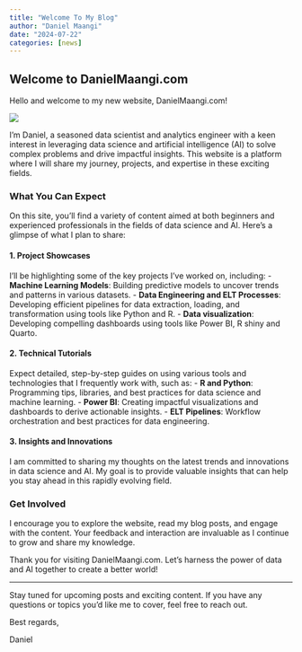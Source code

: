 ```yaml
---
title: "Welcome To My Blog"
author: "Daniel Maangi"
date: "2024-07-22"
categories: [news]
---
```


## Welcome to DanielMaangi.com

Hello and welcome to my new website, DanielMaangi.com!

![](thumbnail.jpg)

I'm Daniel, a seasoned data scientist and analytics engineer with a keen interest in leveraging data science and artificial intelligence (AI) to solve complex problems and drive impactful insights. This website is a platform where I will share my journey, projects, and expertise in these exciting fields.

### What You Can Expect

On this site, you’ll find a variety of content aimed at both beginners and experienced professionals in the fields of data science and AI. Here's a glimpse of what I plan to share:

#### 1. **Project Showcases**

I'll be highlighting some of the key projects I've worked on, including: - **Machine Learning Models**: Building predictive models to uncover trends and patterns in various datasets. - **Data Engineering and ELT Processes**: Developing efficient pipelines for data extraction, loading, and transformation using tools like Python and R. - **Data visualization**: Developing compelling dashboards using tools like Power BI, R shiny and Quarto.

#### 2. **Technical Tutorials**

Expect detailed, step-by-step guides on using various tools and technologies that I frequently work with, such as: - **R and Python**: Programming tips, libraries, and best practices for data science and machine learning. - **Power BI**: Creating impactful visualizations and dashboards to derive actionable insights. - **ELT Pipelines**: Workflow orchestration and best practices for data engineering.

#### 3. **Insights and Innovations**

I am committed to sharing my thoughts on the latest trends and innovations in data science and AI. My goal is to provide valuable insights that can help you stay ahead in this rapidly evolving field.

### Get Involved

I encourage you to explore the website, read my blog posts, and engage with the content. Your feedback and interaction are invaluable as I continue to grow and share my knowledge.

Thank you for visiting DanielMaangi.com. Let's harness the power of data and AI together to create a better world!

------------------------------------------------------------------------

Stay tuned for upcoming posts and exciting content. If you have any questions or topics you'd like me to cover, feel free to reach out.

Best regards,

Daniel
